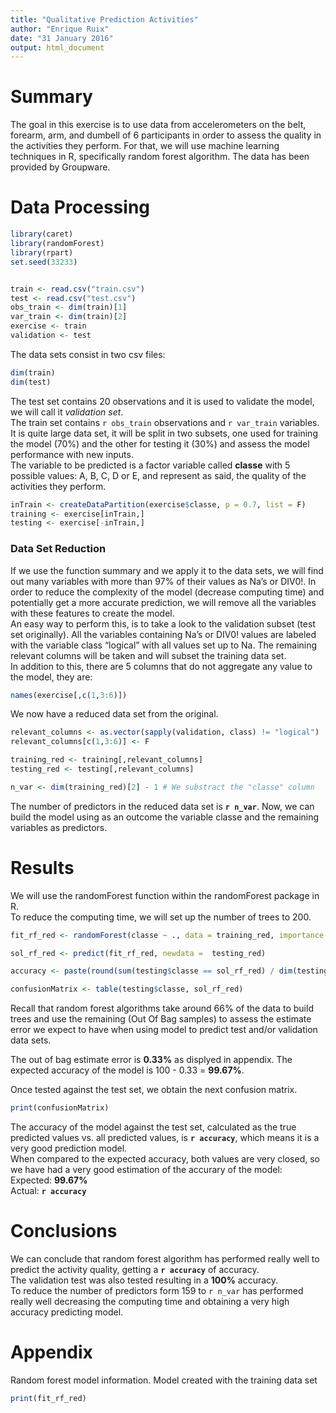 ```yaml
---
title: "Qualitative Prediction Activities"
author: "Enrique Ruix"
date: "31 January 2016"
output: html_document
---
```


# Summary
The goal in this exercise is to use data from accelerometers on the belt, forearm, arm, and dumbell of 6 participants in order to assess the quality in the activities they perform. For that, we will use machine learning techniques in R, specifically random forest algorithm. The data has been provided by Groupware.

# Data Processing  
```r
library(caret)
library(randomForest)
library(rpart)
set.seed(33233)


train <- read.csv("train.csv")
test <- read.csv("test.csv")
obs_train <- dim(train)[1]
var_train <- dim(train)[2]
exercise <- train
validation <- test
```

The data sets consist in two csv files:
```r
dim(train)
dim(test)
```
The test set contains 20 observations and it is used to validate the model, we will call it *validation set*.  
The train set contains `r obs_train` observations and `r var_train` variables. It is quite large data set, it will be split in two subsets, one used for training the model (70%) and the other for testing it (30%) and assess the model performance with new inputs.  
The variable to be predicted is a factor variable called **classe** with 5 possible values: A, B, C, D or E, and represent as said, the quality of the activities they perform.

```r
inTrain <- createDataPartition(exercise$classe, p = 0.7, list = F)
training <- exercise[inTrain,]
testing <- exercise[-inTrain,]
```

### Data Set Reduction  
If we use the function summary and we apply it to the data sets, we will find out many variables with more than 97% of their values as Na's or DIV0!. In order to reduce the complexity of the model (decrease computing time) and potentially get a more accurate prediction, we will remove all the variables with these features to create the model.  
An easy way to perform this, is to take a look to the validation subset (test set originally). All the variables containing Na's or DIV0! values are labeled with the variable class "logical" with all values set up to Na. The remaining relevant columns will be taken and will subset the training data set.  
In addition to this, there are 5 columns that do not aggregate any value to the model, they are:
```r
names(exercise[,c(1,3:6)])
```


We now have a reduced data set from the original.
```r
relevant_columns <- as.vector(sapply(validation, class) != "logical")
relevant_columns[c(1,3:6)] <- F

training_red <- training[,relevant_columns]
testing_red <- testing[,relevant_columns]

n_var <- dim(training_red)[2] - 1 # We substract the "classe" column
```

The number of predictors in the reduced data set is **`r n_var`**. Now, we can build the model using as an outcome the variable classe and the remaining variables as predictors.  


# Results  
We will use the randomForest function within the randomForest package in R.  
To reduce the computing time, we will set up the number of trees to 200.
```r
fit_rf_red <- randomForest(classe ~ ., data = training_red, importance = T, ntree = 200)

sol_rf_red <- predict(fit_rf_red, newdata =  testing_red)

accuracy <- paste(round(sum(testing$classe == sol_rf_red) / dim(testing)[1]*100,2),"%", sep = " ")

confusionMatrix <- table(testing$classe, sol_rf_red)
```
Recall that random forest algorithms take around 66% of the data to build trees and use the remaining (Out Of Bag samples) to assess the estimate error we expect to have when using model to predict test and/or validation data sets.

The out of bag estimate error is **0.33%** as displyed in appendix. The expected accuracy of the model is 100 - 0.33 = **99.67%**.

Once tested against the test set, we obtain the next confusion matrix.

```r
print(confusionMatrix)
```
The accuracy of the model against the test set, calculated as the true predicted values vs. all predicted values, is **`r accuracy`**, which means it is a very good prediction model.  
When compared to the expected accuracy, both values are very closed, so we have had a very good estimation of the accurary of the model:
Expected: **99.67%**  
Actual: **`r accuracy`**


# Conclusions  
We can conclude that random forest algorithm has performed really well to predict the activity quality, getting a **`r accuracy`** of accuracy.  
The validation test was also tested resulting in a **100%** accuracy.  
To reduce the number of predictors form 159 to `r n_var` has performed really well decreasing the computing time and obtaining a very high accuracy predicting model.

# Appendix
Random forest model information. Model created with the training data set
```r
print(fit_rf_red)
```


